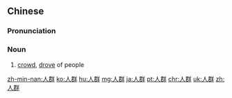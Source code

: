 {{also|人羣}}
==Chinese==
{{zh-forms|t2=人羣}}

===Pronunciation===
{{zh-pron
|m=rénqún
|c=jan4 kwan4
|mn=zz,kh:jîn-kûn/xm,qz,tp:lîn-kûn
|cat=n
}}

===Noun===
{{zh-noun}}

# [[crowd]], [[drove]] of people

[[zh-min-nan:人群]]
[[ko:人群]]
[[hu:人群]]
[[mg:人群]]
[[ja:人群]]
[[pt:人群]]
[[chr:人群]]
[[uk:人群]]
[[zh:人群]]